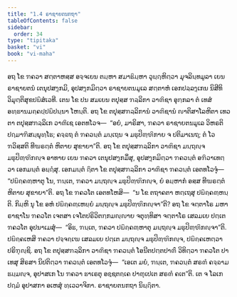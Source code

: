 ```yaml
---
title: "1.4 ຣາຊາຍຕນກຖາ"
tableOfContents: false
sidebar:
  order: 34
type: "tipitaka"
basket: "vi"
book: "vi-maha"
---
```



<DynamicBreadcrumb />

<Division number="6" book="vi-maha">

<Paragraph number="21" book="vi-maha">
ອຖ ໂຂ ຠຄວາ ສຕ຺ຕາຫສ຺ສ ອຈ຺ຈເຍນ ຕມ຺ຫາ ສມາຘິມ຺ຫາ ວຸຏ຺ຐຫິຕ຺ວາ ມຸຈລິນ຺ທມູລາ ເຍນ ຣາຊາຍຕນໍ ເຕນຸປສງ຺ກມິ, ອຸປສງ຺ກມິຕ຺ວາ ຣາຊາຍຕນມູເລ ສຕ຺ຕາຫໍ ເອກປລ຺ລງ຺ເກນ ນິສີທິ ວິມຸຕ຺ຕິສຸຂປຏິສໍເວທີ. ເຕນ ໂຂ ປນ ສມເຍນ ຕປຸສ຺ສ ຠລ຺ລິກາ ວາຓິຊາ ອຸກ຺ກລາ ຕໍ ເທສໍ ອທ຺ຘານມຄ຺ຄປ຺ປຏິປນ຺ນາ ໂຫນ຺ຕິ. ອຖ ໂຂ ຕປຸສ຺ສຠລ຺ລິການໍ ວາຓິຊານໍ ຎາຕິສາໂລຫິຕາ ເທວຕາ ຕປຸສ຺ສຠລ຺ລິເກ ວາຓິເຊ ເອຕທໂວຈ—  “ອຍໍ, ມາຣິສາ, ຠຄວາ ຣາຊາຍຕນມູເລ ວິຫຣຕິ ປຐມາຠິສມ຺ພຸທ຺ໂຘ; ຄຈ຺ຉຖ ຕໍ ຠຄວນ຺ຕໍ ມນ຺ເຖນ ຈ ມຘຸປິຓ຺ຑິກາຍ ຈ ປຕິມາເນຖ; ຕໍ ໂວ ຠວິສ຺ສຕິ ທີຆຣຕ຺ຕໍ ຫິຕາຍ ສຸຂາຍາ”ຕິ.
</Paragraph>

<Paragraph number="22" book="vi-maha">
ອຖ ໂຂ ຕປຸສ຺ສຠລ຺ລິກາ ວາຓິຊາ ມນ຺ຖຎ຺ຈ ມຘຸປິຓ຺ຑິກຎ຺ຈ ອາທາຍ ເຍນ ຠຄວາ ເຕນຸປສງ຺ກມິໍສຸ, ອຸປສງ຺ກມິຕ຺ວາ ຠຄວນ຺ຕໍ ອຠິວາເທຕ຺ວາ ເອກມນ຺ຕໍ ອຏ຺ຐໍສຸ. ເອກມນ຺ຕໍ ຐິຕາ ໂຂ ຕປຸສ຺ສຠລ຺ລິກາ ວາຓິຊາ ຠຄວນ຺ຕໍ ເອຕທໂວຈຸໍ—  “ປຏິຄ຺ຄຓ຺ຫາຕຸ ໂນ, ຠນ຺ເຕ, ຠຄວາ ມນ຺ຖຎ຺ຈ ມຘຸປິຓ຺ຑິກຎ຺ຈ, ຍໍ ອມ຺ຫາກໍ ອສ຺ສ ທີຆຣຕ຺ຕໍ ຫິຕາຍ ສຸຂາຍາ”ຕິ. ອຖ ໂຂ ຠຄວໂຕ ເອຕທໂຫສິ—  “ນ ໂຂ ຕຖາຄຕາ ຫຕ຺ເຖສຸ ປຏິຄ຺ຄຓ຺ຫນ຺ຕິ. ກິມ຺ຫິ ນຸ ໂຂ ອຫໍ ປຏິຄ຺ຄຓ຺ເຫຍ຺ຍໍ ມນ຺ຖຎ຺ຈ ມຘຸປິຓ຺ຑິກຎ຺ຈາ”ຕິ? ອຖ ໂຂ ຈຕ຺ຕາໂຣ ມຫາຣາຊາໂນ ຠຄວໂຕ ເຈຕສາ ເຈໂຕປຣິວິຕກ຺ກມຎ຺ຎາຍ ຈຕຸທ຺ທິສາ ຈຕ຺ຕາໂຣ ເສລມເຍ ປຕ຺ເຕ ຠຄວໂຕ ອຸປນາເມສຸໍ—  “ອິຘ, ຠນ຺ເຕ, ຠຄວາ ປຏິຄ຺ຄຓ຺ຫາຕຸ ມນ຺ຖຎ຺ຈ ມຘຸປິຓ຺ຑິກຎ຺ຈາ”ຕິ. ປຏິຄ຺ຄເຫສິ ຠຄວາ ປຈ຺ຈຄ຺ເຆ ເສລມເຍ ປຕ຺ເຕ ມນ຺ຖຎ຺ຈ ມຘຸປິຓ຺ຑິກຎ຺ຈ, ປຏິຄ຺ຄເຫຕ຺ວາ ປຣິຠຸຎ຺ຊິ.
</Paragraph>

<Paragraph number="23" book="vi-maha">
ອຖ ໂຂ ຕປຸສ຺ສຠລ຺ລິກາ ວາຓິຊາ ຠຄວນ຺ຕໍ ໂອນີຕປຕ຺ຕປາຓິໍ ວິທິຕ຺ວາ ຠຄວໂຕ ປາເທສຸ ສິຣສາ ນິປຕິຕ຺ວາ ຠຄວນ຺ຕໍ ເອຕທໂວຈຸໍ—  “ເອເຕ ມຍໍ, ຠນ຺ເຕ, ຠຄວນ຺ຕໍ ສຣຓໍ ຄຈ຺ຉາມ ຘມ຺ມຎ຺ຈ, ອຸປາສເກ ໂນ ຠຄວາ ຘາເຣຕຸ ອຊ຺ຊຕຄ຺ເຄ ປາຓຸເປເຕ ສຣຓໍ ຄເຕ”ຕິ. ເຕ ຈ ໂລເກ ປຐມໍ ອຸປາສກາ ອເຫສຸໍ ທ຺ເວວາຈິກາ.

</Paragraph>
</Division>

<Paragraph number="24" type="center" book="vi-maha">
ຣາຊາຍຕນກຖາ ນິຏ຺ຐິຕາ.
</Paragraph>
